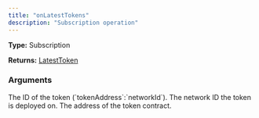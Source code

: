 ```yaml
---
title: "onLatestTokens"
description: "Subscription operation"
---
```


**Type:** Subscription

**Returns:** [LatestToken](/api-reference/types/latesttoken)

### Arguments

<ResponseField name="id" type="String">
  The ID of the token (`tokenAddress`:`networkId`).
</ResponseField>

<ResponseField name="networkId" type="Int">
  The network ID the token is deployed on.
</ResponseField>

<ResponseField name="tokenAddress" type="String">
  The address of the token contract.
</ResponseField>

